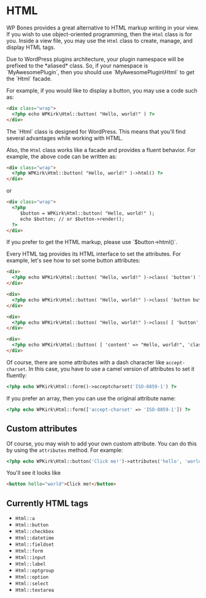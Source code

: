 
# HTML

WP Bones provides a great alternative to HTML markup writing in your view. If you wish to use object-oriented programming, then the `Html` class is for you. Inside a view file, you may use the `Html` class to create, manage, and display HTML tags.

<Callout type="info">
Due to WordPress plugins architecture, your plugin namespace will be prefixed to the *aliased* class. So, if your namespace is `MyAwesomePlugin`, then you should use `MyAwesomePlugin\Html` to get the `Html` facade.
</Callout>

For example, if you would like to display a button, you may use a code such as:

```html copy
<div class="wrap">
  <?php echo WPKirk\Html::button( "Hello, world!" ) ?>
</div>
```

<Callout type="info">
The `Html` class is designed for WordPress. This means that you'll find several advantages while working with HTML.
</Callout>

Also, the `Html` class works like a facade and provides a fluent behavior. For example, the above code can be written as:

```html copy
<div class="wrap">
  <?php WPKirk\Html::button( "Hello, world!" )->html() ?>
</div>
```

or

```html copy
<div class="wrap">
  <?php 
     $button = WPKirk\Html::button( "Hello, world!" );
     echo $button; // or $button->render();	
  ?>
</div>
```

<Callout>
If you prefer to get the HTML markup, please use `$button->html()`.
</Callout>

Every HTML tag provides its HTML interface to set the attributes. For example, let's see how to set some button attributes:

```html copy
<div>
  <?php echo WPKirk\Html::button( "Hello, world!" )->class( 'button') ?>
</div>

<div>
  <?php echo WPKirk\Html::button( "Hello, world!" )->class( 'button button-primary') ?>
</div>

<div>
  <?php echo WPKirk\Html::button( "Hello, world!" )->class( [ 'button', 'button-primary' ]) ?>
</div>

<div>
  <?php echo WPKirk\Html::button( [ 'content' => "Hello, world!", 'class' => 'button button-hero' ] ) ?>
</div>
```

Of course, there are some attributes with a dash character like `accept-charset`. In this case, you have to use a camel version of attributes to set it fluently:

```php copy
<?php echo WPKirk\Html::form()->acceptcharset('ISO-8859-1') ?>
```

If you prefer an array, then you can use the original attribute name:

```php copy
<?php echo WPKirk\Html::form(['accept-charset' => 'ISO-8859-1']) ?>
```

## Custom attributes

Of course, you may wish to add your own custom attribute. You can do this by using the `attributes` method. For example:

```php copy
<?php echo WPKirk\Html::button('Click me!')->attributes('hello', 'world') ?>
```

You'll see it looks like

```html copy
<button hello="world">Click me!</button>
```

## Currently HTML tags

- `Html::a`
- `Html::button`
- `Html::checkbox`
- `Html::datetime`
- `Html::fieldset`
- `Html::form`
- `Html::input`
- `Html::label`
- `Html::optgroup`
- `Html::option`
- `Html::select`
- `Html::textarea`
